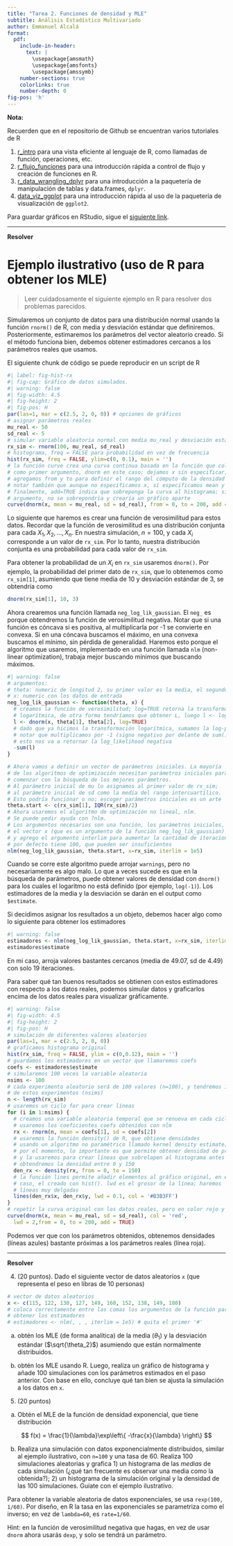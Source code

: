```yaml
---
title: "Tarea 2. Funciones de densidad y MLE"
subtitle: Análisis Estadístico Multivariado
author: Emmanuel Alcalá
format:
  pdf: 
    include-in-header: 
      text: |
        \usepackage{amsmath}
        \usepackage{amsfonts}
        \usepackage{amssymb}
    number-sections: true
    colorlinks: true
    number-depth: 0
fig-pos: 'h'
---
```


**Nota:**

Recuerden que en el repositorio de Github se encuentran varios tutoriales de R

1. [r_intro](https://github.com/jealcalat/Analisis_multivariado/tree/main/R_tutorials/r_intro.md) para una vista eficiente al lenguaje de R, como llamadas de función, operaciones, etc.
2. [r_flujo_funciones](https://github.com/jealcalat/Analisis_multivariado/tree/main/R_tutorials/r_flujo_funciones.ipynb) para una introducción rápida a control de flujo y creación de funciones en R.
3. [r_data_wrangling_dplyr](https://github.com/jealcalat/Analisis_multivariado/tree/main/R_tutorials/data_wrangling_dplyr.ipynb) para una introducción a la paquetería de manipulación de tablas y data.frames, `dplyr`.
4. [data_viz_ggplot](https://github.com/jealcalat/Analisis_multivariado/tree/main/R_tutorials/data_viz_ggplot.ipynb) para una introducción rápida al uso de la paquetería de visualización de `ggplot2`.

Para guardar gráficos en RStudio, sigue el [siguiente link](https://www.youtube.com/watch?v=pE6-60py62A).

---

**Resolver**

\begin{enumerate}
  \setlength{\itemsep}{0pt}
  \setlength{\parskip}{0pt}
  \setlength{\parsep}{0pt}
  
\item (20 puntos). Sea $X_1, X_2, \dots, X_n$ una muestra aleatoria de la función de densidad de probabilidad dada por

$$
  f(x\mid \theta) = \frac{2x}{\theta}e^{-x^2/\theta},\ \theta > 0, x > 0
$$

a) Encuentre el MLE para $\theta$.

b) Comprobar que es un máximo.

\item (20 puntos). Sea $X_1, X_2, \dots, X_n$ una muestra aleatoria de la función de la distribución

$$
  f(x\mid \theta) = \theta x^{\theta-1},\ 0 < x 1
$$

a) Encuentra el MLE para $\theta$.

b) Demuestra que es un máximo.

\item (20 puntos) Hacer una investigación sobre el MLE de una distribución uniforme y explicar el resultado. Poner un ejemplo.

\end{enumerate}

# Ejemplo ilustrativo (uso de R para obtener los MLE)

>Leer cuidadosamente el siguiente ejemplo en R para resolver dos problemas parecidos.

Simularemos un conjunto de datos para una distribución normal usando la función `rnorm()` de R, con media y desviación estándar que definiremos. Posteriormente, estimaremos los parámetros del vector aleatorio creado. Si el método funciona bien, debemos obtener estimadores cercanos a los parámetros reales que usamos.

El siguiente chunk de código se puede reproducir en un script de R

```r
#| label: fig-hist-rx
#| fig-cap: Gráfico de datos simulados.
#| warning: false
#| fig-width: 4.5
#| fig-height: 2
#| fig-pos: H
par(las=1, mar = c(2.5, 2, 0, 0)) # opciones de gráficos
# asignar parámetros reales
mu_real <- 50
sd_real <- 5
# simular variable aleatoria normal con media mu_real y desviación estándar sd_real
rx_sim <- rnorm(100, mu_real, sd_real)
# histograma, freq = FALSE para probabilidad en vez de frecuencia
hist(rx_sim, freq = FALSE, ylim=c(0, 0.1), main = '')
# la función curve crea una curva continua basada en la función que coloquemos
# como primer argumento, dnorm en este caso; dejamos x sin especificar, pero 
# agregamos from y to para definir el rango del cómputo de la densidad en x;
# notar también que aunque no especificamos x, sí especificamos mean y sd
# finalmente, add=TRUE indica que sobreponga la curva al histograma; sin este
# argumento, no se sobrepondría y crearía un gráfico aparte 
curve(dnorm(x, mean = mu_real, sd = sd_real), from = 0, to = 200, add = TRUE)
```

Lo siguiente que haremos es crear una función de verosimilitud para estos datos. Recordar que la función de verosimilitud es una distribución conjunta para cada $X_1, X_2, \dots, X_n$. En nuestra simulación, $n=100$, y cada $X_i$ corresponde a un valor de `rx_sim`. Por lo tanto, nuestra distribución conjunta es una probabilidad para cada valor de `rx_sim`. 

Para obtener la probabilidad de un $X_i$ en `rx_sim` usaremos `dnorm()`. Por ejemplo, la probabilidad del primer dato de `rx_sim`, que lo obtenemos como `rx_sim[1]`, asumiendo que tiene media de 10 y desviación estándar de 3, se obtendría como

```r
dnorm(rx_sim[1], 10, 3)
```

Ahora crearemos una función llamada `neg_log_lik_gaussian`. El `neg_` es porque obtendremos la función de verosimilitud negativa. Notar que si una función es cóncava si es positiva, al multiplicarla por -1 se convierte en convexa. Si en una cóncava buscamos el máximo, en una convexa buscamos el mínimo, sin pérdida de generalidad. Haremos esto porque el algoritmo que usaremos, implementado en una función llamada `nlm` (non-linear optimization), trabaja mejor buscando mínimos que buscando máximos.

```r
#| warning: false
# argumentos:
# theta: numeric de longitud 2, su primer valor es la media, el segundo la sd
# x: numeric con los datos de entrada
neg_log_lik_gaussian <- function(theta, x) {
  # creamos la función de verosimilitud; log=TRUE retorna la transformación
  # logarítmica, de otra forma tendríamos que obtener L, luego l <- log(L)
  l <- dnorm(x, theta[1], theta[2], log=TRUE)
  # dado que ya hicimos la transformación logarítmica, sumamos la log-prob
  # notar que multiplicamos por -1 (signo negativo por delante de sum())
  # esto nos va a retornar la log_likelihood negativa
  -sum(l)
}

# Ahora vamos a definir un vector de parámetros iniciales. La mayoría
# de los algoritmos de optimización necesitan parámetros iniciales para
# comenzar con la búsqueda de los mejores parámetros. 
# Al parámetro inicial de mu lo asignamos al primer valor de rx_sim;
# al parámetro inicial de sd como la media del rango intercuartílico.
# Esto podría funcionar o no; escoger parámetros iniciales es un arte
theta.start <- c(rx_sim[1], IQR(rx_sim)/2)
# Ahora usaremos el algoritmo de optimización no lineal, nlm.
# Se puede pedir ayuda con ?nlm.
# Los argumentos necesarios son una función, los parámetros iniciales,
# el vector x (que es un argumento de la función neg_log_lik_gaussian)
# y agrego el argumento interlim para aumentar la cantidad de iteraciones
# por defecto tiene 100, que pueden ser insuficientes
nlm(neg_log_lik_gaussian, theta.start, x=rx_sim, iterlim = 1e5)
```

Cuando se corre este algoritmo puede arrojar `warnings`, pero no necesariamente es algo malo. Lo que a veces sucede es que en la búsqueda de parámetros, puede obtener valores de densidad con `dnorm()` para los cuales el logaritmo no está definido (por ejemplo, `log(-1)`). Los estimadores de la media y la desviación se darán en el output como `$estimate`. 

Si decidimos asignar los resultados a un objeto, debemos hacer algo como lo siguiente para obtener los estimadores

```r
#| warning: false
estimadores <- nlm(neg_log_lik_gaussian, theta.start, x=rx_sim, iterlim = 1e5)
estimadores$estimate
```

En mi caso, arroja valores bastantes cercanos (media de 49.07, sd de 4.49) con solo 19 iteraciones.

Para saber qué tan buenos resultados se obtienen con estos estimadores con respecto a los datos reales, podemos simular datos y graficarlos encima de los datos reales para visualizar gráficamente.

```r
#| warning: false
#| fig-width: 4.5
#| fig-height: 2
#| fig-pos: H
# simulación de diferentes valores aleatorios
par(las=1, mar = c(2.5, 2, 0, 0)) 
# graficamos histograma original
hist(rx_sim, freq = FALSE, ylim = c(0,0.12), main = '')
# guardamos los estimadores en un vector que llamaremos coefs
coefs <- estimadores$estimate
# simularemos 100 veces la variable aleatoria
nsims <- 100
# cada experimento aleatorio será de 100 valores (n=100), y tendremos 100
# de estos experimentos (nsims)
n <- length(rx_sim)
# usaremos un ciclo for para crear líneas 
for (i in 1:nsims) {
  # creamos una variable aleatoria temporal que se renueva en cada ciclo;
  # usaremos los coeficientes coefs obtenidos con nlm
  rx <- rnorm(n, mean = coefs[1], sd = coefs[2])
  # usaremos la función density() de R, que obtiene densidades
  # usando un algoritmo no paramétrico llamado kernel density estimate;
  # por el momento, lo importante es que permite obtener densidad de probabilidad
  # y la usaremos para crear líneas que sobrelapen al histograma antes creado
  # obtendremos la densidad entre 0 y 150
  den_rx <- density(rx, from = 0, to = 150)
  # la función lines permite añadir elementos al gráfico original, en este
  # caso, el creado con hist(). lwd es el grosor de la línea; haremos 
  # líneas muy delgadas
  lines(den_rx$x, den_rx$y, lwd = 0.1, col = '#B3B3FF')
}
# repetir la curva original con los datos reales, pero en color rojo y gruesa
curve(dnorm(x, mean = mu_real, sd = sd_real), col = 'red',
  lwd = 2,from = 0, to = 200, add = TRUE)
```

Podemos ver que con los parámetros obtenidos, obtenemos densidades (líneas azules) bastante próximas a los parámetros reales (línea roja).

---

**Resolver**

4. (20 puntos). Dado el siguiente vector de datos aleatorios `x` (que representa el peso en libras de 10 personas)

```r
# vector de datos aleatorios
x <- c(115, 122, 130, 127, 149, 160, 152, 138, 149, 180)
# coloca correctamente entre las comas los argumentos de la función para
# obtener los estimadores
# estimadores <- nlm(, , , iterlim = 1e5) # quita el primer '#'
```


a) obtén los MLE (de forma analítica) de la media ($\theta_1$) y la desviación estándar ($\sqrt{\theta_2}$) asumiendo que están normalmente distribuidos.

b) obtén los MLE usando R. Luego, realiza un gráfico de histograma y añade 100 simulaciones con los parámetros estimados en el paso anterior. Con base en ello, concluye qué tan bien se ajusta la simulación a los datos en `x`.

5. (20 puntos)

a) Obtén el MLE de la función de densidad exponencial, que tiene distribución 

$$
  f(x) = \frac{1}{\lambda}\exp\left\{ -\frac{x}{\lambda} \right\}
$$

b) Realiza una simulación con datos exponencialmente distribuidos, similar al ejemplo ilustrativo, con `n=100` y una tasa de 60. Realiza 100 simulaciones aleatorias y grafica 1) un histograma de las *medias* de cada simulación (¿qué tan frecuente es observar una media como la obtenida?); 2) un histograma de la simulación original y la densidad de las 100 simulaciones. Guíate con el ejemplo ilustrativo. 

Para obtener la variable aleatoria de datos exponenciales, se usa `rexp(100, 1/60)`. Por diseño, en R la tasa en las exponenciales se parametriza como el inverso; en vez de `lambda=60`, es `rate=1/60`.

Hint: en la función de verosimilitud negativa que hagas, en vez de usar `dnorm` ahora usarás `dexp`, y solo se tendrá un parámetro. 
